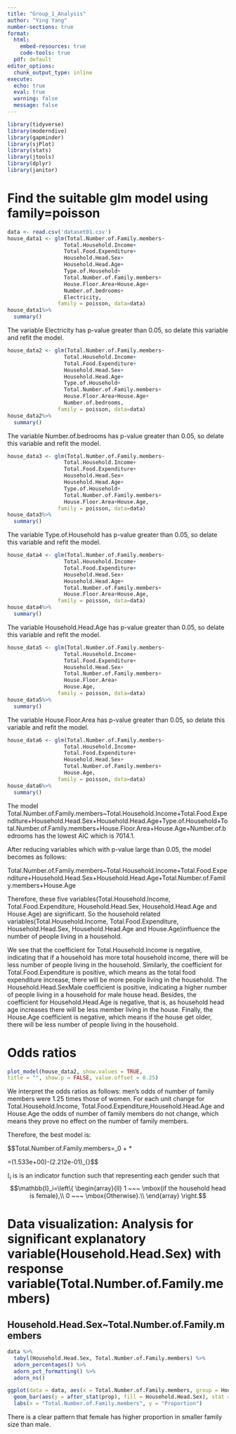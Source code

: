 ```yaml
---
title: "Group_1_Analysis"
author: "Ying Yang"
number-sections: true
format:
  html:
    embed-resources: true
    code-tools: true
  pdf: default
editor_options:
  chunk_output_type: inline
execute:
  echo: true
  eval: true
  warning: false
  message: false
---
```


```r
library(tidyverse)
library(moderndive)
library(gapminder)
library(sjPlot)
library(stats)
library(jtools)
library(dplyr)
library(janitor)
```

# Find the suitable glm model using family=poisson

```r
data <- read.csv('dataset01.csv')
house_data1 <- glm(Total.Number.of.Family.members~
                  Total.Household.Income+
                  Total.Food.Expenditure+
                  Household.Head.Sex+
                  Household.Head.Age+
                  Type.of.Household+
                  Total.Number.of.Family.members+
                  House.Floor.Area+House.Age+
                  Number.of.bedrooms+
                  Electricity,
                family = poisson, data=data)
house_data1%>%
  summary()
```

The variable Electricity has p-value greater than 0.05, so delate this variable and refit the model.

```r
house_data2 <- glm(Total.Number.of.Family.members~
                  Total.Household.Income+
                  Total.Food.Expenditure+
                  Household.Head.Sex+
                  Household.Head.Age+
                  Type.of.Household+
                  Total.Number.of.Family.members+
                  House.Floor.Area+House.Age+
                  Number.of.bedrooms,
                family = poisson, data=data)
house_data2%>%
  summary()
```

The variable Number.of.bedrooms has p-value greater than 0.05, so delate this variable and refit the model.

```r
house_data3 <- glm(Total.Number.of.Family.members~
                  Total.Household.Income+
                  Total.Food.Expenditure+
                  Household.Head.Sex+
                  Household.Head.Age+
                  Type.of.Household+
                  Total.Number.of.Family.members+
                  House.Floor.Area+House.Age,
                family = poisson, data=data)
house_data3%>%
  summary()
```

The variable Type.of.Household has p-value greater than 0.05, so delate this variable and refit the model.

```r
house_data4 <- glm(Total.Number.of.Family.members~
                  Total.Household.Income+
                  Total.Food.Expenditure+
                  Household.Head.Sex+
                  Household.Head.Age+
                  Total.Number.of.Family.members+
                  House.Floor.Area+House.Age,
                family = poisson, data=data)
house_data4%>%
  summary()
```

The variable Household.Head.Age has p-value greater than 0.05, so delate this variable and refit the model.

```r
house_data5 <- glm(Total.Number.of.Family.members~
                  Total.Household.Income+
                  Total.Food.Expenditure+
                  Household.Head.Sex+
                  Total.Number.of.Family.members+
                  House.Floor.Area+
                  House.Age,
                family = poisson, data=data)
house_data5%>%
  summary()
```

The variable House.Floor.Area has p-value greater than 0.05, so delate this variable and refit the model.

```r
house_data6 <- glm(Total.Number.of.Family.members~
                  Total.Household.Income+
                  Total.Food.Expenditure+
                  Household.Head.Sex+
                  Total.Number.of.Family.members+
                  House.Age,
                family = poisson, data=data)
house_data6%>%
  summary()
```

The model Total.Number.of.Family.members\~Total.Household.Income+Total.Food.Expenditure+Household.Head.Sex+Household.Head.Age+Type.of.Household+Total.Number.of.Family.members+House.Floor.Area+House.Age+Number.of.bedrooms has the lowest AIC which is 7014.1.

After reducing variables which with p-value large than 0.05, the model becomes as follows:

Total.Number.of.Family.members\~Total.Household.Income+Total.Food.Expenditure+Household.Head.Sex+Household.Head.Age+Total.Number.of.Family.members+House.Age

Therefore, these five variables(Total.Household.Income, Total.Food.Expenditure, Household.Head.Sex, Household.Head.Age and House.Age) are significant. So the household related variables(Total.Household.Income, Total.Food.Expenditure, Household.Head.Sex, Household.Head.Age and House.Age)influence the number of people living in a household.

We see that the coefficient for Total.Household.Income is negative, indicating that if a household has more total household income, there will be less number of people living in the household. Similarly, the coefficient for Total.Food.Expenditure is positive, which means as the total food expenditure increase, there will be more people living in the household. The Household.Head.SexMale coefficient is positive, indicating a higher number of people living in a household for male house head. Besides, the coefficient for Household.Head.Age is negative, that is, as household head age increases there will be less member living in the house. Finally, the House.Age coefficient is negative, which means if the house get older, there will be less number of people living in the household.

# Odds ratios

```r
plot_model(house_data2, show.values = TRUE,
title = "", show.p = FALSE, value.offset = 0.25)
```

We interpret the odds ratios as follows: men’s odds of number of family members were 1.25 times those of women. For each unit change for Total.Household.Income, Total.Food.Expenditure,Household.Head.Age and House.Age the odds of number of family members do not change, which means they prove no effect on the number of family members.

Therefore, the best model is:

$$Total.Number.of.Family.members=\beta\_0 + \beta*1* \cdot \mathbb{I}{\text{Household.Head.SexFemale}}

=(1.533e+00)-(2.212e-01)\cdot \mathbb{I}\_{\text{Household.Head.SexFemale}}$$

$\mathbb{I}_i$ is is an indicator function such that representing each gender such that $$\mathbb{I}_i=\left\{
\begin{array}{ll}
1 ~~~ \mbox{if the household head is female},\\
0 ~~~ \mbox{Otherwise}.\\
\end{array}
\right.$$

# Data visualization: Analysis for significant explanatory variable(Household.Head.Sex) with response variable(Total.Number.of.Family.members)

## Household.Head.Sex\~Total.Number.of.Family.members

```r
data %>%
  tabyl(Household.Head.Sex, Total.Number.of.Family.members) %>%
  adorn_percentages() %>%
  adorn_pct_formatting() %>%
  adorn_ns()
```

```r
ggplot(data = data, aes(x = Total.Number.of.Family.members, group = Household.Head.Sex)) +
  geom_bar(aes(y = after_stat(prop), fill = Household.Head.Sex), stat = "count", position = "dodge") +
  labs(x = "Total.Number.of.Family.members", y = "Proportion")
```

There is a clear pattern that female has higher proportion in smaller family size than male.
